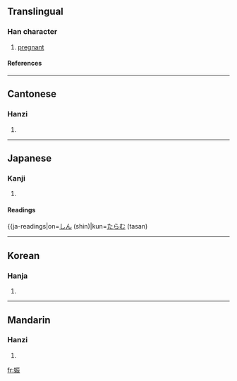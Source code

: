 ==Translingual==
===Han character===
{{Han char|rn=38|rad=女|as=07|sn=10|four=4143<sub>2</sub>|canj=女一一女 (VMMV)}}
# [[pregnant]]
====References====
{{Han ref|kx=0263.010|dkj=06322|dj=0529.310|hdz=21050.090|uh=5A20|ud=23072|bh=AE57|bd=44631}}
----
==Cantonese==
===Hanzi===
{{yue-hanzi|jyut=|y=jan3, san1}}
# {{defn|Cantonese}}
----
==Japanese==
===Kanji===
{{ja-kanji|grade=c|rs=女07}}
# {{defn|Japanese}} 
====Readings====
{{ja-readings|on=[[しん]] (shin)|kun=[[たらむ]] (tasan)
----

==Korean==
===Hanja===
{{ko-hanja|hangeul=신|rv=sin|mr=sin}}
# {{defn|Korean}}
----
==Mandarin==
===Hanzi===
{{cmn-hanzi|pin=[[shēn]] (shen1)|wg=shen<sup>1</sup>}}
# {{defn|Mandarin}}

[[fr:娠]]